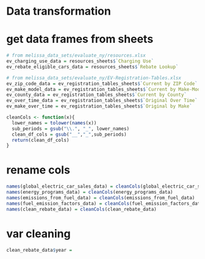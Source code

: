 # Data transformation

# get data frames from sheets
```r
# from melissa_data_sets/evaluate_ny/resources.xlsx
ev_charging_use_data = resources_sheets$`Charging Use`
ev_rebate_eligible_cars_data = resources_sheets$`Rebate Lookup`

# from melissa_data_sets/evaluate_ny/EV-Registration-Tables.xlsx
ev_zip_code_data = ev_registration_tables_sheets$`Current by ZIP Code`
ev_make_model_data = ev_registration_tables_sheets$`Current by Make-Model`
ev_county_data = ev_registration_tables_sheets$`Current by County`
ev_over_time_data = ev_registration_tables_sheets$`Original Over Time`
ev_make_over_time = ev_registration_tables_sheets$`Original by Make`
```

```r
cleanCols <- function(x){
  lower_names = tolower(names(x))
  sub_periods = gsub("\\.", "_", lower_names)
  clean_df_cols = gsub("__","_",sub_periods)
  return(clean_df_cols)
}
```

# rename cols
```r
names(global_electric_car_sales_data) = cleanCols(global_electric_car_sales_data)
names(energy_programs_data) = cleanCols(energy_programs_data)
names(emissions_from_fuel_data) = cleanCols(emissions_from_fuel_data)
names(fuel_emission_factors_data) = cleanCols(fuel_emission_factors_data)
names(clean_rebate_data) = cleanCols(clean_rebate_data)
```

# var cleaning
```r
clean_rebate_data$year = 
```

